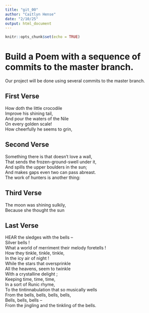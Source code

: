 ```yaml
---
title: "git_00"
author: "Caitlyn Hense"
date: "2/10/25"
output: html_document
---
```


```r
knitr::opts_chunk$set(echo = TRUE)
```
# Build a Poem with a sequence of commits to the master branch.
Our project will be done using several commits to the master branch.
<!-- Do not modify or change any text in "!--" bracketed areas such as this --- these are instructions to
you, if you change any of this the git program will notice it and compromise your git merging strategy !-->

## First Verse 
<!--Put the first five lines of a poem by Lewis Carrol in this section!-->
How doth the little crocodile   
  Improve his shining tail,   
  And pour the waters of the Nile  
  On every golden scale!  
  How cheerfully he seems to grin,  
  
## Second Verse
<!--Put the first five lines of a poem by Robert Frost here!-->
Something there is that doesn’t love a wall,  
That sends the frozen-ground-swell under it,  
And spills the upper boulders in the sun;  
And makes gaps even two can pass abreast.  
The work of hunters is another thing:

## Third Verse
<!--Put the first two verses of The Walrus and the Carpenter here!-->
The moon was shining sulkily,  
   Because she thought the sun  
   
## Last Verse
<!--Put a short poem of your choice 8-20 lines,here!-->
 HEAR the sledges with the bells --  
 Silver bells !  
 What a world of merriment their melody foretells !  
     How they tinkle, tinkle, tinkle,  
      In the icy air of night !  
      While the stars that oversprinkle  
      All the heavens, seem to twinkle  
      With a crystalline delight ;  
      Keeping time, time, time,  
      In a sort of Runic rhyme,  
      To the tintinnabulation that so musically wells  
      From the bells, bells, bells, bells,  
       Bells, bells, bells --  
       From the jingling and the tinkling of the bells.